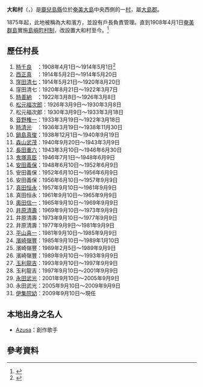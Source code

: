 {{Otheruses| subject=位於日本鹿兒島縣奄美大島上的一個村| other=過去曾經設置過的大和村| 大和村 (消歧義)}}
{{日本町村
| 自治體名=大和
| 町村=村
| 圖像=[[File:Materiya_waterfall_Kagoshima_JAPAN.jpg|240px]]
| 圖像說明=[[真照瀑布|真照瀑布]]
| 町村章=[[File:Emblem_of_Yamato,_Kagoshima.gif|100px]]
| 日文原名=大和村
| 平假名=やまとそん
| 羅馬字拼音=Yamato-son
| 都道府縣=鹿兒島縣
| 支廳=
| 郡=大島郡
| 郡連結=大島郡 (鹿兒島縣)
| 編號=46523-2
| 面積=88.15
| 邊界未定=
| 人口=1,665
| 統計時間=2012年10月1日
| 自治體=[[奄美市|奄美市]]、[[宇檢村|宇檢村]]
| 樹=[[厚皮香|厚皮香]]
| 花=[[唐杜鵑|唐杜鵑]]
| 鳥=
| 其他象徵物=
| 其他象徵=
| 郵遞區號=894-3192
| 首長=[[伊集院幼|伊集院幼]]
| 卸任日期=2013年9月9日
| 議員數=8
| 所在地=大島郡大和村大和濱100番地
| 電話號碼=997-57-2111
| 外部連結=http://www.vill.yamato.lg.jp/
| 經度=
| 緯度=
| 地圖=[[File:Yamato_in_Kagoshima_Prefecture.png|250px]]
| 註記=人口：[http://www.vill.yamato.lg.jp/yamato06/default.asp 大和村官方網頁]
}}
'''大和村'''（{{jpn|j=大和村|hg=やまとそん|rm=Yamato son|f=y}}，{{ryu|r=大和|kn=ヤマト|rm=Yamatho}}）是[[鹿兒島縣|鹿兒島縣]]位於[[奄美大島|奄美大島]]中央西側的一[[村|村]]，屬[[大島郡_(鹿兒島縣)|大島郡]]。

1875年起，此地被稱為大和濱方，並設有戶長負責管理。直到1908年4月1日[[奄美群島|奄美群島]]實施[[島嶼町村制|島嶼町村制]]，改設置大和村至今。<ref>{{Cite web| publisher=大和村公所| title=沿革| url=http://www.vill.yamato.lg.jp/yamato06/yamato27.asp| accessdate=2008年7月27日| language=ja}}{{dead link|date=2017年12月 |bot=InternetArchiveBot |fix-attempted=yes }}</ref>

==歷任村長==
#[[時千良|時千良]]　：1908年4月1日～1914年5月1日<ref>{{Cite web| publisher=大和村公所| title=歷代村長等| url=http://www.vill.yamato.lg.jp/yamato06/yamato29.asp| accessdate=2008年7月27日| language=ja}}{{dead link|date=2017年12月 |bot=InternetArchiveBot |fix-attempted=yes }}</ref>
#[[西正真|西正真]]　：1914年5月2日～1914年5月20日
#[[窪田清七|窪田清七]]：1914年5月21日～1920年8月20日
#窪田清七：1920年8月21日～1922年3月7日
#[[時善納|時善納]]　：1922年3月8日～1926年3月8日
#[[松元福次郎|松元福次郎]]：1926年3月9日～1930年3月8日
#松元福次郎：1930年3月9日～1933年3月18日
#[[音野権一|音野権一]]：1933年3月19日～1922年3月18日
#[[時清光|時清光]]　：1936年3月19日～1938年11月30日
#[[鍋島真俊|鍋島真俊]]：1938年12月1日～1940年9月19日
#[[森山武茂|森山武茂]]：1940年9月20日～1943年3月9日
#[[長田重六|長田重六]]：1943年3月10日～1946年6月30日
#[[鬼塚真臣|鬼塚真臣]]：1946年7月1日～1948年6月9日
#[[安田義保|安田義保]]：1948年6月10日～1952年6月9日
#安田義保：1952年6月10日～1956年6月9日
#安田義保：1956年6月10日～1957年9月9日
#[[真田恒永|真田恒永]]：1957年9月10日～1961年9月9日
#真田恒永：1961年9月10日～1965年9月9日
#[[奧田信一|奧田信一]]：1965年9月10日～1969年9月9日
#[[井原清壽|井原清壽]]：1969年9月10日～1973年9月9日
#井原清壽：1973年9月10日～1977年9月9日
#井原清壽：1977年9月9日～1981年9月9日
#[[平山喜一|平山喜一]]：1981年9月10日～1985年9月9日
#[[濱崎嶺豐|濱崎嶺豐]]：1985年9月10日～1989年1月10日
#濱崎嶺豐：1989年2月5日～1989年9月9日
#濱崎嶺豐：1989年9月10日～1993年9月9日
#[[玉利龍吉|玉利龍吉]]：1993年9月10日～1997年9月9日
#玉利龍吉：1997年9月10日～2001年9月9日
#[[永田武光|永田武光]]：2001年9月10日～2005年9月9日
#永田武光：2005年9月10日～2009年9月9日
#[[伊集院幼|伊集院幼]]：2009年9月10日～現任

==本地出身之名人==
* [[Azusa|Azusa]]：創作歌手

== 參考資料 ==
{{reflist}}

{{鹿兒島縣}}
{{Authority control}}
